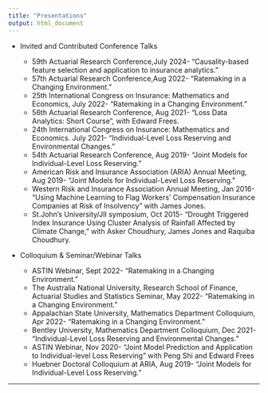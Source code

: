 ```yaml
---
title: "Presentations"
output: html_document
---
```



- Invited and Contributed Conference Talks

    - 59th Actuarial Research Conference,July 2024- “Causality-based feature selection and application to insurance analytics.”
    - 57th Actuarial Research Conference,Aug 2022- “Ratemaking in a Changing Environment.”
    - 25th International Congress on Insurance: Mathematics and Economics, July 2022- “Ratemaking in a Changing Environment.”
    - 56th Actuarial Research Conference, Aug 2021- “Loss Data Analytics: Short Course”, with Edward Frees. 
    - 24th International Congress on Insurance: Mathematics and Economics. July 2021- “Individual-Level Loss Reserving and Environmental Changes.”
    - 54th Actuarial Research Conference, Aug 2019- “Joint Models for Individual-Level Loss Reserving.”
    - American Risk and Insurance Association (ARIA) Annual Meeting, Aug 2019- “Joint Models for Individual-Level Loss Reserving.”
    - Western Risk and Insurance Association Annual Meeting, Jan 2016- “Using Machine Learning to Flag Workers’ Compensation Insurance Companies at Risk of Insolvency” with James Jones.
    - St.John’s University/JII symposium, Oct 2015- “Drought Triggered Index Insurance Using Cluster Analysis of Rainfall Affected by Climate Change,” with Asker Choudhury, James Jones and Raquiba Choudhury.



- Colloquium & Seminar/Webinar Talks

    - ASTIN Webinar, Sept 2022- “Ratemaking in a Changing Environment.”
    - The Australia National University, Research School of Finance, Actuarial Studies and Statistics Seminar, May 2022- “Ratemaking in a Changing Environment.”
    - Appalachian State University, Mathematics Department Colloquium, Apr 2022- “Ratemaking in a Changing Environment.”
    - Bentley University, Mathematics Department Colloquium, Dec 2021- “Individual-Level Loss Reserving and Environmental Changes.”
    - ASTIN Webinar, Nov 2020- “Joint Model Prediction and Application to Individual-level Loss Reserving” with Peng Shi and Edward Frees
    - Huebner Doctoral Colloquium at ARIA, Aug 2019- “Joint Models for Individual-Level Loss Reserving.”






* * *